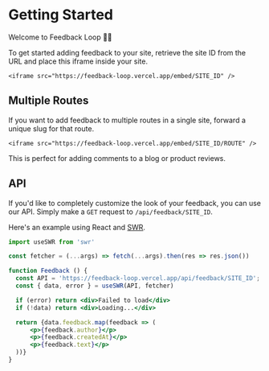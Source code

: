 # Getting Started

Welcome to Feedback Loop 👋🏼

To get started adding feedback to your site, retrieve the site ID
from the URL and place this iframe inside your site.

```
<iframe src="https://feedback-loop.vercel.app/embed/SITE_ID" />
```

## Multiple Routes

If you want to add feedback to multiple routes in a single site,
forward a unique slug for that route.

```
<iframe src="https://feedback-loop.vercel.app/embed/SITE_ID/ROUTE" />
```

This is perfect for adding comments to a blog or product reviews.

## API

If you'd like to completely customize the look of your feedback, you can use our API.
Simply make a `GET` request to `/api/feedback/SITE_ID`.

Here's an example using React and [SWR](https://swr.vercel.app).

```jsx
import useSWR from 'swr'

const fetcher = (...args) => fetch(...args).then(res => res.json())

function Feedback () {
  const API = 'https://feedback-loop.vercel.app/api/feedback/SITE_ID';
  const { data, error } = useSWR(API, fetcher)

  if (error) return <div>Failed to load</div>
  if (!data) return <div>Loading...</div>

  return {data.feedback.map(feedback => (
      <p>{feedback.author}</p>
      <p>{feedback.createdAt}</p>
      <p>{feedback.text}</p>
  ))}
}
```
